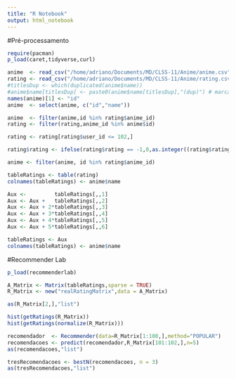 ```yaml
---
title: "R Notebook"
output: html_notebook
---
```


#Pré-processamento
```r
require(pacman)
p_load(caret,tidyverse,curl)

anime  <- read_csv("/home/adriano/Documents/MD/CLSS-11/Anime/anime.csv")
rating <- read_csv("/home/adriano/Documents/MD/CLSS-11/Anime/rating.csv")
#titlesDup <- which(duplicated(anime$name))
#anime$name[titlesDup] <- paste0(anime$name[titlesDup],"(dup)") # marca nomes de filmes duplicados
names(anime)[1] <- "id"
anime  <- select(anime, c("id","name"))

anime  <- filter(anime,id %in% rating$anime_id)
rating <- filter(rating,anime_id %in% anime$id)

rating <- rating[rating$user_id <= 102,]

rating$rating <- ifelse(rating$rating == -1,0,as.integer((rating$rating + 1)/2))

anime <- filter(anime, id %in% rating$anime_id)

tableRatings <- table(rating)
colnames(tableRatings) <- anime$name

Aux <-         tableRatings[,,1]
Aux <- Aux +   tableRatings[,,2]
Aux <- Aux + 2*tableRatings[,,3]
Aux <- Aux + 3*tableRatings[,,4]
Aux <- Aux + 4*tableRatings[,,5]
Aux <- Aux + 5*tableRatings[,,6]

tableRatings <- Aux
colnames(tableRatings) <- anime$name
```

#Recommender Lab
```r
p_load(recommenderlab)

A_Matrix <- Matrix(tableRatings,sparse = TRUE)
R_Matrix <- new("realRatingMatrix",data = A_Matrix)

as(R_Matrix[2,],"list")
```
```r
hist(getRatings(R_Matrix))
hist(getRatings(normalize(R_Matrix)))
```
```r
recomendador  <- Recommender(data=R_Matrix[1:100,],method="POPULAR")
recomendacoes <- predict(recomendador,R_Matrix[101:102,],n=5)
as(recomendacoes,"list")
```
```r
tresRecomendacoes <- bestN(recomendacoes, n = 3)
as(tresRecomendacoes,"list")
```
